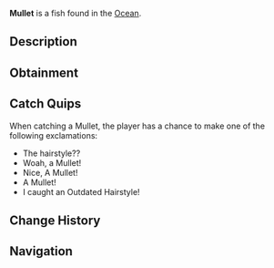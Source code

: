 {{FishInfobox
|image          = Mullet.png
|rarity         = Common
|sea            = First Sea
|location       = [[Ocean]]
|sublocation    = 
|sources        = Fishing Rod
|radar_location = 
|xp             = 40
|weather        = Clear, Foggy
|time           = 
|season         = Summer, Spring
|bait           = Bagel
|base_weight    = 2
|base_value     = 90
|weight_range   = 1.5
|base_chance    = 80
|base_resil     = 65
}}
'''Mullet''' is a {{Rarity|Common}} fish found in the [[Ocean]].

== Description ==
{{Description|The Mullet is a streamlined, silver-scaled fish known for its schooling behaviour and preference for shallow coastal and freshwater environments. Mullets are agile swimmers with a forked tail and a tough, sturdy body, making them a popular catch for beginners and seasoned anglers alike.|Bestiary Entry}}

== Obtainment ==
{{Description|Found all over the Ocean, prefers bagels.|Bestiary Hint}}
{{Fish Availability|
Ancient Isle/Algae Hunt
Ancient Isle/Surrounding Ocean
Apex Fish Hunt/Mosslurker
Atlantis/Surrounding Ocean
Forsaken Shores/Algae Hunt
LEGO Pool/Studolodon Hunt
Lovestorm/Normal
Lovestorm/Supercharged
Lucky Event/Blarney McBreeze
Lucky Event/O'Mango Goldgrin
Lucky Event/Plumrick O'Luck
Lucky Event/Rowdy McCharm
Lucky Event/Sunny O'Coin
Megalodon Hunt/Eclipse and Weekend
Megalodon Hunt/Normal
Mushgrove Swamp/Algae Hunt
Narwhal Hunt/Beluga/First Sea
Narwhal Hunt/Magician Narwhal/First Sea
Narwhal Hunt/Narwhal/First Sea
Northern Summit/Surrounding Ocean
Ocean
Ocean/Deep Ocean
Ocean/Harvesters Spike
Ocean/Strange Whirlpool
Ocean/The Arch
Orca Migration/Ancient
Orca Migration/Normal
Roslit Bay/Surrounding Ocean
Shark Hunt/Great Hammerhead Shark
Shark Hunt/Great White Shark
Shark Hunt/Whale Shark
Snowcap Island/Algae Hunt
Snowcap Island/Surrounding Ocean
Whale Migration/Moby
Whale Migration/Normal
|top_rods      = 
Leviathan's Fang Rod\299550.35\185587.55;
Free Spirit Rod\298939.97\186198.31;
Trident Rod\291329.37\149395.65;
Azure Of Lagoon\261174.68\227100.49;
No-Life Rod\245383.88\212556.01;
Training Rod\197757.22\206153.85;
Flimsy Rod\169391\145128.89;
Firefly Rod\234234.38\234715.08;
Rapid Rod\230903.22\232271.28;
Blazebringer Rod\236599.41\222443.73;
Fang of the Eclipse\234937.22\222021.51;
Wisdom Rod\213099.21\209846.35;
Phoenix Rod\209670.96\206470.42;
Long Rod\192266.8\181512.05;
Seraphic Rod\238671.9\209520.57;
Rod Of The Forgotten Fang\233288.45\189518.05;
Astralhook Rod\232727.29\22694.1;
Ethereal Prism Rod\232498.86\109324.25;
Challenger's Rod\231721.71\186178.4;
Rod Of The Exalted One\228364.33\172311.72;
Verdant Shear Rod\224763.12\220280.08;
Rod Of The Depths\224491.39\168529.99;
Zeus Rod\219917.81\202854.45;
Depthseeker Rod\213045.93\191728.85;
Avalanche Rod\210208.6\189713.17;
Volcanic Rod\207810.05\184489.01;
Steady Rod\107061.37\103119.5
|recommended   = Trident Rod
}}

== Catch Quips ==
When catching a Mullet, the player has a chance to make one of the following exclamations:
* The hairstyle??
* Woah, a Mullet!
* Nice, A Mullet!
* A Mullet!
* I caught an Outdated Hairstyle!

== Change History ==
{{Change History|{{subst:Current Version}}}}

== Navigation ==
{{Fish Navbox|Ocean}}